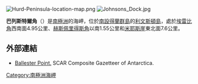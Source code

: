 [[Image:Hurd-Peninsula-location-map.png|thumb]]
[[Image:Johnsons_Dock.jpg|thumb]]

'''巴列斯特爾角'''（{{lang-bg|Балестер}}）是[[南極洲|南極洲]]的海岬，位於[[南設得蘭群島|南設得蘭群島]]的[[利文斯頓島|利文斯頓島]]，處於[[埃雷比角|埃雷比角]]西南面4.95公里、[[赫斯佩里得斯角|赫斯佩里得斯角]]以南1.55公里和[[米耶斯崖|米耶斯崖]]東北面7.6公里。

==外部連結==
* [http://data.aad.gov.au/aadc/gaz/scar/display_name.cfm?gaz_id=136712 Ballester Point.] {{Wayback|url=http://data.aad.gov.au/aadc/gaz/scar/display_name.cfm?gaz_id=136712 |date=20120324144413 }} SCAR Composite Gazetteer of Antarctica.

{{Antarctica-geo-stub}}
[[Category:南極洲海岬|Category:南極洲海岬]]